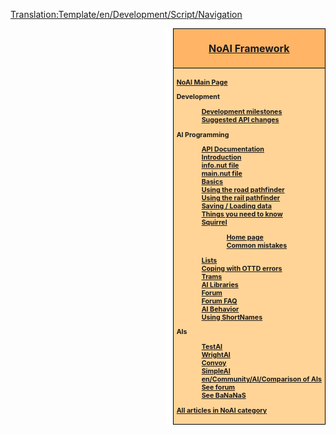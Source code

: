 <noinclude>[[Translation:Template/en/Development/Script/Navigation]]</noinclude><div style="float:right; padding-left:12px; background:#ffffff;">
<div style="border:1px solid #000000; background:#ffb466; padding:5px; -moz-border-radius-topleft:5px; -moz-border-radius-topright:5px; font-size: 12pt;">
<center><strong><font size="3">[[en/Development/Script/Main Page|NoAI Framework]]</font></strong></center>
</div>
<div style="border:1px solid black; border-top-width: 0px; background:#ffd496; padding:5px; -moz-border-radius-bottomleft:5px; -moz-border-radius-bottomright:8px; font-size: 8pt; font-weight:bold">

[[en/Development/Script/Main Page|NoAI Main Page]]

Development
:[[en/Archive/Development/AI Development milestones|Development milestones]]
:[[en/Development/Script/API Suggestions | Suggested API changes]]

AI Programming
:[http://noai.openttd.org/docs/ API Documentation]
:[[en/Development/Script/Introduction|Introduction]]
:[[en/Development/Script/AIInfo|info.nut file]]
:[[en/Development/Script/AIMain|main.nut file]]
:[[en/Development/Script/Basics|Basics]]
:[[en/Development/Script/RoadPathfinder|Using the road pathfinder]]
:[[en/Development/Script/RailPathfinder|Using the rail pathfinder]]
:[[en/Development/Script/Save and Load|Saving / Loading data]]
:[[en/Development/Script/Need To Know|Things you need to know]]
:[[en/Development/Script/Squirrel|Squirrel]]
::[http://squirrel-lang.org/ Home page]
::[[en/Development/Script/Squirrel pitfalls|Common mistakes]]
:[[en/Development/Script/Lists|Lists]]
:[[en/Development/Script/Last Error|Coping with OTTD errors]]
:[[en/Development/Script/Trams|Trams]]
:[[en/Development/Script/Library|AI Libraries]]
:[http://www.tt-forums.net/viewforum.php?f=65 Forum]
:[[en/Community/AI/NoAI Forum FAQ|Forum FAQ]]
:[[en/Development/Script/Behaviour|AI Behavior]]
:[[en/Development/Script/ShortNames in use|Using ShortNames]]

AIs
:[[en/Development/Script/TestAI|TestAI]]
:[[en/Development/Script/WrightAI|WrightAI]]
:[[en/Community/AI/Convoy|Convoy]]
:[[en/Community/AI/SimpleAI|SimpleAI]]
:[[en/Community/AI/Comparison of AIs]]
:[http://www.tt-forums.net/viewforum.php?f=65 See forum]
:[http://bananas.openttd.org/ai/ See BaNaNaS]

[[:Category:en/Development/Script/NoAI|All articles in NoAI category]]
</div></div><includeonly>
[[Category:en/Development/Script/NoAI|{{PAGENAME}}]]
[[Category:en/Development|{{PAGENAME}}]]
</includeonly>